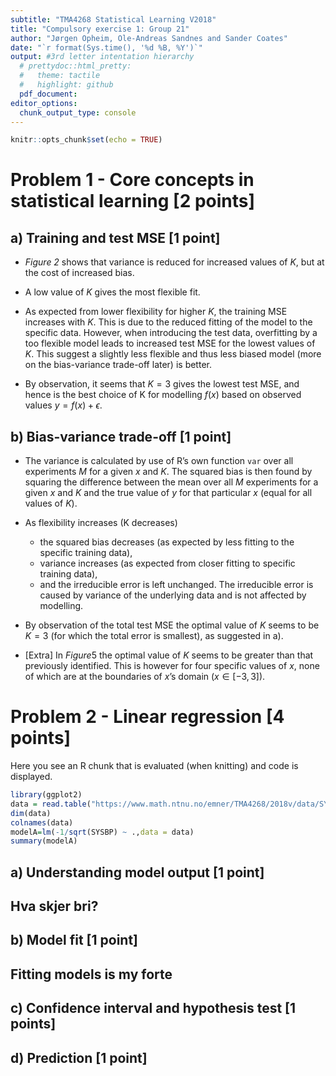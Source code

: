 ```yaml
---
subtitle: "TMA4268 Statistical Learning V2018"
title: "Compulsory exercise 1: Group 21"
author: "Jørgen Opheim, Ole-Andreas Sandnes and Sander Coates"
date: "`r format(Sys.time(), '%d %B, %Y')`"
output: #3rd letter intentation hierarchy
  # prettydoc::html_pretty:
  #   theme: tactile
  #   highlight: github
  pdf_document:
editor_options: 
  chunk_output_type: console
---
```

  
```r
knitr::opts_chunk$set(echo = TRUE)
```

# Problem 1 - Core concepts in statistical learning [2 points]

## a) Training and test MSE [1 point]

* *Figure 2* shows that variance is reduced for increased values of $K$, but at the cost of increased bias.
* A low value of $K$ gives the most flexible fit.

* As expected from lower flexibility for higher $K$, the training MSE increases with $K$. This is due to the reduced fitting of the model to the specific data. However, when introducing the test data, overfitting by a too flexible model leads to increased test MSE for the lowest values of $K$. This suggest a slightly less flexible and thus less biased model (more on the bias-variance trade-off later) is better.
* By observation, it seems that $K = 3$ gives the lowest test MSE, and hence is the best choice of K for modelling $f(x)$ based on observed values $y = f(x) + \epsilon$.

## b) Bias-variance trade-off [1 point]

* The variance is calculated by use of R's own function ```var``` over all experiments $M$ for a given $x$ and $K$. The squared bias is then found by squaring the difference between the mean over all $M$ experiments for a given $x$ and $K$ and the true value of $y$ for that particular $x$ (equal for all values of $K$). \textcolor{red}{Add some formulae?}
    
* As flexibility increases (K decreases)
    + the squared bias decreases (as expected by less fitting to the specific training data),
    + variance increases (as expected from closer fitting to specific training data),
    + and the irreducible error is left unchanged. The irreducible error is caused by variance of the underlying data and is not affected by modelling.
  
* By observation of the total test MSE the optimal value of $K$ seems to be $K = 3$ (for which the total error is smallest), as suggested in a).

* [Extra] In $Figure 5$ the optimal value of $K$ seems to be greater than that previously identified. This is however for four specific values of $x$, none of which are at the boundaries of $x$'s domain ($x \in [-3, 3]$). \textcolor{red}{Possible to do analysis for more values of $x$ to test validity of reasoning?}

# Problem 2 - Linear regression [4 points]

Here you see an R chunk that is evaluated (when knitting) and code is displayed.

```r
library(ggplot2)
data = read.table("https://www.math.ntnu.no/emner/TMA4268/2018v/data/SYSBPreg3uid.txt")
dim(data)
colnames(data)
modelA=lm(-1/sqrt(SYSBP) ~ .,data = data)
summary(modelA)
```

## a) Understanding model output [1 point]
## Hva skjer bri?
## b) Model fit [1 point]
## Fitting models is my forte
## c) Confidence interval and hypothesis test [1 points]
## d) Prediction [1 point]